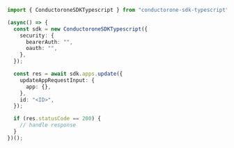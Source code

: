 ```typescript C1ApiAppV1AppsUpdate.ts
import { ConductoroneSDKTypescript } from "conductorone-sdk-typescript";

(async() => {
  const sdk = new ConductoroneSDKTypescript({
    security: {
      bearerAuth: "",
      oauth: "",
    },
  });

  const res = await sdk.apps.update({
    updateAppRequestInput: {
      app: {},
    },
    id: "<ID>",
  });

  if (res.statusCode == 200) {
    // handle response
  }
})();
```
